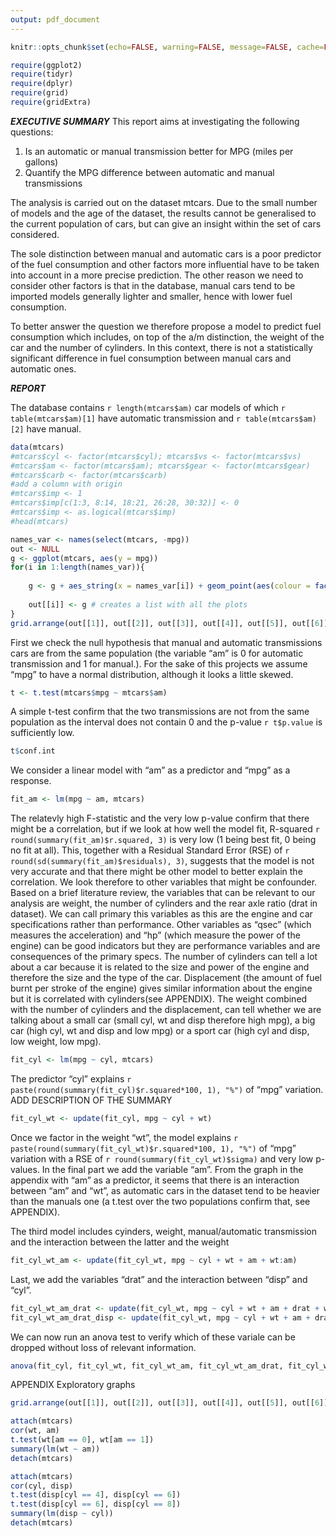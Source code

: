 ```yaml
---
output: pdf_document
---
```

```r
knitr::opts_chunk$set(echo=FALSE, warning=FALSE, message=FALSE, cache=FALSE)
```

```r
require(ggplot2)
require(tidyr)
require(dplyr)
require(grid)
require(gridExtra)
```

***EXECUTIVE SUMMARY***
This report aims at investigating the following questions:

1. Is an automatic or manual transmission better for MPG (miles per gallons)     
2. Quantify the MPG difference between automatic and manual transmissions     

The analysis is carried out on the dataset mtcars. Due to the small number of models and the age of the dataset, the results cannot be generalised to the current population of cars, but can give an insight within the set of cars considered.

The sole distinction between manual and automatic cars is a poor predictor of the fuel consumption and other factors more influential have to be taken into account in a more precise prediction. The other reason we need to consider other factors is that in the database, manual cars tend to be imported models generally lighter and smaller, hence with lower fuel consumption.

To better answer the question we therefore propose a model to predict fuel consumption which includes, on top of the a/m distinction, the weight of the car and the number of cylinders. In this context, there is not a statistically significant difference in fuel consumption between manual cars and automatic ones.

***REPORT***

The database contains `r length(mtcars$am)` car models of which `r table(mtcars$am)[1]` have automatic transmission and `r table(mtcars$am)[2]` have manual.

```r
data(mtcars)
#mtcars$cyl <- factor(mtcars$cyl); mtcars$vs <- factor(mtcars$vs) 
#mtcars$am <- factor(mtcars$am); mtcars$gear <- factor(mtcars$gear) 
#mtcars$carb <- factor(mtcars$carb)
#add a column with origin
#mtcars$imp <- 1
#mtcars$imp[c(1:3, 8:14, 18:21, 26:28, 30:32)] <- 0
#mtcars$imp <- as.logical(mtcars$imp)
#head(mtcars)
```

```r
names_var <- names(select(mtcars, -mpg))
out <- NULL
g <- ggplot(mtcars, aes(y = mpg))
for(i in 1:length(names_var)){
    
    g <- g + aes_string(x = names_var[i]) + geom_point(aes(colour = factor(am))) + geom_smooth(method = "lm", aes(group = 1)) + guides(colour = FALSE)
    
    out[[i]] <- g # creates a list with all the plots 
}
grid.arrange(out[[1]], out[[2]], out[[3]], out[[4]], out[[5]], out[[6]], out[[7]], out[[8]], out[[9]], out[[10]], nrow = 2)
```
    
First we check the null hypothesis that manual and automatic transmissions cars are from the same population (the variable "am" is 0 for automatic transmission and 1 for manual.). For the sake of this projects we assume "mpg" to have a normal distribution, although it looks a little skewed. 
```r
t <- t.test(mtcars$mpg ~ mtcars$am)
```
A simple t-test confirm that the two transmissions are not from the same population as the interval does not contain 0 and the p-value `r t$p.value` is sufficiently low.
```r
t$conf.int
```

We consider a linear model with "am" as a predictor and "mpg" as a response.    
   
```r
fit_am <- lm(mpg ~ am, mtcars)
```
The relatevly high F-statistic and the very low p-value confirm that there might be a correlation, but if we look at how well the model fit, R-squared `r round(summary(fit_am)$r.squared, 3)` is very low (1 being best fit, 0 being no fit at all). This, together with a Residual Standard Error (RSE) of `r round(sd(summary(fit_am)$residuals), 3)`, suggests that the model is not very accurate and that there might be other model to better explain the correlation.
We look therefore to other variables that might be confounder. Based on a brief literature review, the variables that can be relevant to our analysis are weight, the number of cylinders and the rear axle ratio (drat in dataset). We can call primary this variables as this are the engine and car specifications rather than performance. Other variables as "qsec" (which measures the acceleration) and "hp" (which measure the power of the engine) can be good indicators but they are performance variables and are consequences of the primary specs.
The number of cylinders can tell a lot about a car because it is related to the size and power of the engine and therefore the size and the type of the car. Displacement (the amount of fuel burnt per stroke of the engine) gives similar information about the engine but it is correlated with cylinders(see APPENDIX). The weight combined with the number of cylinders and the displacement, can tell whether we are talking about a small car (small cyl, wt and disp therefore high mpg), a big car (high cyl, wt and disp and low mpg) or a sport car (high cyl and disp, low weight, low mpg). 

```r
fit_cyl <- lm(mpg ~ cyl, mtcars)
```
The predictor "cyl" explains `r paste(round(summary(fit_cyl)$r.squared*100, 1), "%")` of "mpg" variation. ADD DESCRIPTION OF THE SUMMARY
```r
fit_cyl_wt <- update(fit_cyl, mpg ~ cyl + wt)
```
Once we factor in the weight "wt", the model explains `r paste(round(summary(fit_cyl_wt)$r.squared*100, 1), "%")` of "mpg" variation with a RSE of `r round(summary(fit_cyl_wt)$sigma)` and very low p-values.
In the final part we add the variable "am". From the graph in the appendix with "am" as a predictor, it seems that there is an interaction between "am" and "wt", as automatic cars in the dataset tend to be heavier than the manuals one (a t.test over the two populations confirm that, see APPENDIX).


The third model includes cyinders, weight, manual/automatic transmission and the interaction between the latter and the weight

```r
fit_cyl_wt_am <- update(fit_cyl_wt, mpg ~ cyl + wt + am + wt:am)
```

Last, we add the variables "drat" and the interaction between "disp" and "cyl".

```r
fit_cyl_wt_am_drat <- update(fit_cyl_wt, mpg ~ cyl + wt + am + drat + wt:am)
fit_cyl_wt_am_drat_disp <- update(fit_cyl_wt, mpg ~ cyl + wt + am + drat + wt:am + cyl:disp)
```
We can now run an anova test to verify which of these variale can be dropped without loss of relevant information.
```r
anova(fit_cyl, fit_cyl_wt, fit_cyl_wt_am, fit_cyl_wt_am_drat, fit_cyl_wt_am_drat_disp)
```


APPENDIX
Exploratory graphs

```r
grid.arrange(out[[1]], out[[2]], out[[3]], out[[4]], out[[5]], out[[6]], out[[7]], out[[8]], out[[9]], out[[10]], nrow = 2)
```

```r
attach(mtcars)
cor(wt, am)
t.test(wt[am == 0], wt[am == 1])
summary(lm(wt ~ am))
detach(mtcars)
```

```r
attach(mtcars)
cor(cyl, disp)
t.test(disp[cyl == 4], disp[cyl == 6])
t.test(disp[cyl == 6], disp[cyl == 8])
summary(lm(disp ~ cyl))
detach(mtcars)
```